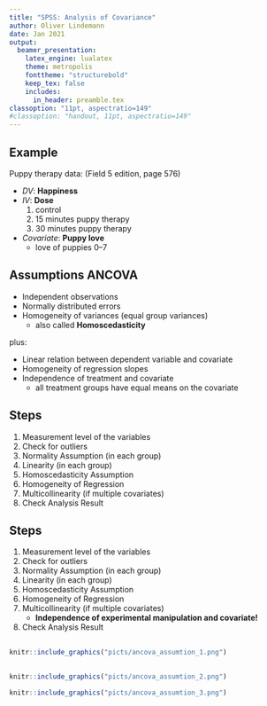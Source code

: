 ```yaml
---
title: "SPSS: Analysis of Covariance"
author: Oliver Lindemann
date: Jan 2021
output: 
  beamer_presentation:
    latex_engine: lualatex
    theme: metropolis
    fonttheme: "structurebold"
    keep_tex: false
    includes:
      in_header: preamble.tex
classoption: "11pt, aspectratio=149" 
#classoption: "handout, 11pt, aspectratio=149"
---
```




## Example

Puppy therapy data: (Field 5\textsuperscript{th} edition, page 576)


* *DV*: **Happiness**
* *IV*: **Dose**
    1. control
    2. 15 minutes puppy therapy
    3. 30 minutes puppy therapy
    \pause
* *Covariate*: **Puppy love** 
    * love of puppies 0--7



## Assumptions  ANCOVA

* Independent observations
* Normally distributed errors
* Homogeneity of variances (equal group variances) 
  * also called **Homoscedasticity**

\vfil\pause
  
plus:

* Linear relation between dependent variable and covariate
* Homogeneity of regression slopes
* Independence of treatment and covariate 
  * all treatment groups have equal means on the covariate


## Steps 

1. Measurement level of the variables
2. Check for outliers
3. Normality Assumption (in each group)
4. Linearity (in each group)
5. Homoscedasticity Assumption
6. Homogeneity of Regression
7. Multicollinearity (if multiple covariates)
8. Check Analysis Result

## Steps 

1. Measurement level of the variables
2. Check for outliers
3. Normality Assumption (in each group)
4. Linearity (in each group)
5. Homoscedasticity Assumption
6. Homogeneity of Regression
7. Multicollinearity (if multiple covariates)
    * **Independence of experimental manipulation and covariate!**
8. Check Analysis Result


## 

```r
knitr::include_graphics("picts/ancova_assumtion_1.png")
```


## 

```r
knitr::include_graphics("picts/ancova_assumtion_2.png")
```

\pause\vfill

```r
knitr::include_graphics("picts/ancova_assumtion_3.png")
```




